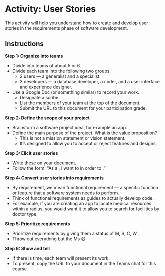 # Activity: User Stories

This activity will help you understand how to create and develop user stories in the requirements phase of software development.

## Instructions

**Step 1: Organize into teams**

-   Divide into teams of about 5 or 6.
-   Divide each team into the following two groups:
    -   2 users --- a generalist and a specialist.
    -   3 developers --- a database developer, a coder, and a user interface and experience designer.
-   Use a Google Doc (or something similar) to record your work.
    -   Designate a scribe.
    -   List the members of your team at the top of the document.
    -   Submit the URL to this document for your participation grade.

**Step 2: Define the scope of your project**

-   Brainstorm a software project idea, for example an app.
-   Define the main purpose of the project. What is the value proposition?
    -   This is not a mission statement or vision statement.
    -   It's designed to allow you to accept or reject features and designs.

**Step 3: Elicit user stories**

-   Write these on your document.
-   Follow the form: "As a <user_type>, I want to <action> in order to <goal>."

**Step 4: Convert user stories into requirements**

-   By requirement, we mean functional requirement --- a specific function or feature that a software system needs to perform. 
-   Think of functional requirements as guides to actually develop code.
-   For example, if you are creating an app to locate medical resources within a radius, you would want it to allow you to search for facilities by doctor type.

**Step 5: Prioritize requirements**

-   Prioritize requirements by giving them a status of M, S, C, W.
-   Throw out everything but the Ms 😄

**Step 6: Show and tell**

-   If there is time, each team will present its work.
-   To present, copy the URL to your document in the Teams chat for this course.
